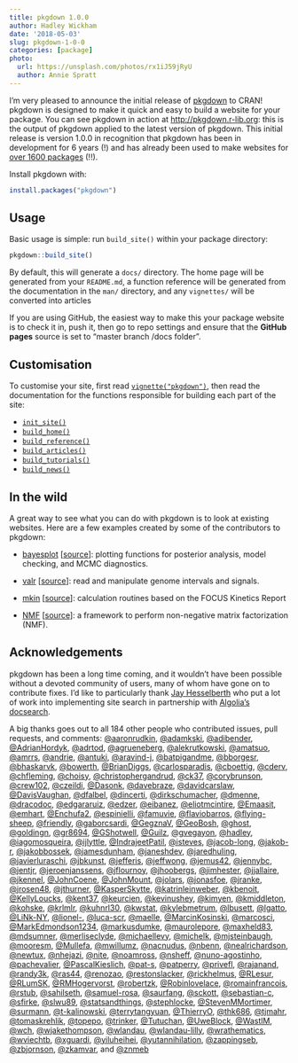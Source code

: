 ```yaml
---
title: pkgdown 1.0.0
author: Hadley Wickham
date: '2018-05-03'
slug: pkgdown-1-0-0
categories: [package]
photo:
  url: https://unsplash.com/photos/rx1iJ59jRyU
  author: Annie Spratt
---
```


I'm very pleased to announce the initial release of [pkgdown](http://pkgdown.r-lib.org) to CRAN! pkgdown is designed to make it quick and easy to build a website for your package. You can see pkgdown in action at <http://pkgdown.r-lib.org>: this is the output of pkgdown applied to the latest version of pkgdown. This initial release is version 1.0.0 in recognition that pkgdown has been in development for 6 years (!) and has already been used to make websites for [over 1600 packages](https://github.com/search?q=pkgdown.css+in%3Apath+path%3Adocs&type=Code) (!!). 

Install pkgdown with:

```r
install.packages("pkgdown")
```

## Usage

Basic usage is simple: run `build_site()` within your package directory:

```r
pkgdown::build_site()
```

By default, this will generate a `docs/` directory. The home page will be generated from your `README.md`, a function reference will be generated from the documentation in the `man/` directory, and any `vignettes/` will be converted into articles

If you are using GitHub, the easiest way to make this your package website is to check it in, push it, then go to repo settings and ensure that the __GitHub pages__ source is set to "master branch /docs folder".

## Customisation

To customise your site, first read [`vignette("pkgdown")`](http://pkgdown.r-lib.org/articles/pkgdown.html), then read the documentation for the functions responsible for building each part of the site:

* [`init_site()`](http://pkgdown.r-lib.org/reference/init_site.html)
* [`build_home()`](http://pkgdown.r-lib.org/reference/build_home.html)
* [`build_reference()`](http://pkgdown.r-lib.org/reference/build_reference.html)
* [`build_articles()`](http://pkgdown.r-lib.org/reference/build_articles.html)
* [`build_tutorials()`](http://pkgdown.r-lib.org/reference/build_tutorials.html)
* [`build_news()`](http://pkgdown.r-lib.org/reference/build_news.html)

## In the wild

A great way to see what you can do with pkgdown is to look at existing websites. Here are a few examples created by some of the contributors to pkgdown:

* [bayesplot](http://mc-stan.org/bayesplot/index.html)
  [[source](https://github.com/stan-dev/bayesplot/tree/gh-pages)]:
  plotting functions for posterior analysis, model checking, and MCMC 
  diagnostics.

* [valr](https://rnabioco.github.io/valr/) 
  [[source](https://github.com/rnabioco/valr)]: 
  read and manipulate genome intervals and signals.

* [mkin](http://jranke.github.io/mkin/)
  [[source](https://github.com/jranke/mkin)]:
  calculation routines based on the FOCUS Kinetics Report

* [NMF](http://renozao.github.io/NMF/master/index.html)
  [[source](https://github.com/renozao/NMF)]:
  a framework to perform non-negative matrix factorization (NMF).

## Acknowledgements

pkgdown has been a long time coming, and it wouldn't have been possible without a devoted community of users, many of whom have gone on to contribute fixes. I'd like to particularly thank [Jay Hesselberth](https://hesselberthlab.org) who put a lot of work into implementing site search in partnership with [Algolia's docsearch](https://community.algolia.com/docsearch/). 

A big thanks goes out to all 184 other people who contributed issues, pull requests, and comments: [\@aaronrudkin](https://github.com/aaronrudkin), [\@adamkski](https://github.com/adamkski), [\@adibender](https://github.com/adibender), [\@AdrianHordyk](https://github.com/AdrianHordyk), [\@adrtod](https://github.com/adrtod), [\@agrueneberg](https://github.com/agrueneberg), [\@alekrutkowski](https://github.com/alekrutkowski), [\@amatsuo](https://github.com/amatsuo), [\@amrrs](https://github.com/amrrs), [\@andrie](https://github.com/andrie), [\@antuki](https://github.com/antuki), [\@aravind-j](https://github.com/aravind-j), [\@batpigandme](https://github.com/batpigandme), [\@bborgesr](https://github.com/bborgesr), [\@bhaskarvk](https://github.com/bhaskarvk), [\@bowerth](https://github.com/bowerth), [\@BrianDiggs](https://github.com/BrianDiggs), [\@carlosparadis](https://github.com/carlosparadis), [\@cboettig](https://github.com/cboettig), [\@cderv](https://github.com/cderv), [\@chfleming](https://github.com/chfleming), [\@choisy](https://github.com/choisy), [\@christophergandrud](https://github.com/christophergandrud), [\@ck37](https://github.com/ck37), [\@corybrunson](https://github.com/corybrunson), [\@crew102](https://github.com/crew102), [\@czeildi](https://github.com/czeildi), [\@Dasonk](https://github.com/Dasonk), [\@davebraze](https://github.com/davebraze), [\@davidcarslaw](https://github.com/davidcarslaw), [\@DavisVaughan](https://github.com/DavisVaughan), [\@dfalbel](https://github.com/dfalbel), [\@dincerti](https://github.com/dincerti), [\@dirkschumacher](https://github.com/dirkschumacher), [\@dmenne](https://github.com/dmenne), [\@dracodoc](https://github.com/dracodoc), [\@edgararuiz](https://github.com/edgararuiz), [\@edzer](https://github.com/edzer), [\@eibanez](https://github.com/eibanez), [\@eliotmcintire](https://github.com/eliotmcintire), [\@Emaasit](https://github.com/Emaasit), [\@emhart](https://github.com/emhart), [\@Enchufa2](https://github.com/Enchufa2), [\@espinielli](https://github.com/espinielli), [\@famuvie](https://github.com/famuvie), [\@flaviobarros](https://github.com/flaviobarros), [\@flying-sheep](https://github.com/flying-sheep), [\@friendly](https://github.com/friendly), [\@gaborcsardi](https://github.com/gaborcsardi), [\@GegznaV](https://github.com/GegznaV), [\@GeoBosh](https://github.com/GeoBosh), [\@ghost](https://github.com/ghost), [\@goldingn](https://github.com/goldingn), [\@gr8694](https://github.com/gr8694), [\@GShotwell](https://github.com/GShotwell), [\@Guilz](https://github.com/Guilz), [\@gvegayon](https://github.com/gvegayon), [\@hadley](https://github.com/hadley), [\@iagomosqueira](https://github.com/iagomosqueira), [\@ijlyttle](https://github.com/ijlyttle), [\@IndrajeetPatil](https://github.com/IndrajeetPatil), [\@isteves](https://github.com/isteves), [\@jacob-long](https://github.com/jacob-long), [\@jakob-r](https://github.com/jakob-r), [\@jakobbossek](https://github.com/jakobbossek), [\@jamesdunham](https://github.com/jamesdunham), [\@janeshdev](https://github.com/janeshdev), [\@jaredhuling](https://github.com/jaredhuling), [\@javierluraschi](https://github.com/javierluraschi), [\@jbkunst](https://github.com/jbkunst), [\@jefferis](https://github.com/jefferis), [\@jeffwong](https://github.com/jeffwong), [\@jemus42](https://github.com/jemus42), [\@jennybc](https://github.com/jennybc), [\@jentjr](https://github.com/jentjr), [\@jeroenjanssens](https://github.com/jeroenjanssens), [\@jflournoy](https://github.com/jflournoy), [\@jhoobergs](https://github.com/jhoobergs), [\@jimhester](https://github.com/jimhester), [\@jjallaire](https://github.com/jjallaire), [\@jkennel](https://github.com/jkennel), [\@JohnCoene](https://github.com/JohnCoene), [\@JohnMount](https://github.com/JohnMount), [\@jolars](https://github.com/jolars), [\@jonasfoe](https://github.com/jonasfoe), [\@jranke](https://github.com/jranke), [\@jrosen48](https://github.com/jrosen48), [\@jthurner](https://github.com/jthurner), [\@KasperSkytte](https://github.com/KasperSkytte), [\@katrinleinweber](https://github.com/katrinleinweber), [\@kbenoit](https://github.com/kbenoit), [\@KellyLoucks](https://github.com/KellyLoucks), [\@kent37](https://github.com/kent37), [\@keurcien](https://github.com/keurcien), [\@kevinushey](https://github.com/kevinushey), [\@kimyen](https://github.com/kimyen), [\@kmiddleton](https://github.com/kmiddleton), [\@kohske](https://github.com/kohske), [\@krlmlr](https://github.com/krlmlr), [\@kuhnrl30](https://github.com/kuhnrl30), [\@kwstat](https://github.com/kwstat), [\@kylebmetrum](https://github.com/kylebmetrum), [\@lbusett](https://github.com/lbusett), [\@lgatto](https://github.com/lgatto), [\@LiNk-NY](https://github.com/LiNk-NY), [\@lionel-](https://github.com/lionel-), [\@luca-scr](https://github.com/luca-scr), [\@maelle](https://github.com/maelle), [\@MarcinKosinski](https://github.com/MarcinKosinski), [\@marcosci](https://github.com/marcosci), [\@MarkEdmondson1234](https://github.com/MarkEdmondson1234), [\@markusdumke](https://github.com/markusdumke), [\@maurolepore](https://github.com/maurolepore), [\@maxheld83](https://github.com/maxheld83), [\@mdsumner](https://github.com/mdsumner), [\@merliseclyde](https://github.com/merliseclyde), [\@michaellevy](https://github.com/michaellevy), [\@michelk](https://github.com/michelk), [\@mjsteinbaugh](https://github.com/mjsteinbaugh), [\@mooresm](https://github.com/mooresm), [\@Mullefa](https://github.com/Mullefa), [\@mwillumz](https://github.com/mwillumz), [\@nacnudus](https://github.com/nacnudus), [\@nbenn](https://github.com/nbenn), [\@nealrichardson](https://github.com/nealrichardson), [\@newtux](https://github.com/newtux), [\@nhejazi](https://github.com/nhejazi), [\@nite](https://github.com/nite), [\@noamross](https://github.com/noamross), [\@nsheff](https://github.com/nsheff), [\@nuno-agostinho](https://github.com/nuno-agostinho), [\@pachevalier](https://github.com/pachevalier), [\@PascalKieslich](https://github.com/PascalKieslich), [\@pat-s](https://github.com/pat-s), [\@patperry](https://github.com/patperry), [\@privefl](https://github.com/privefl), [\@rajanand](https://github.com/rajanand), [\@randy3k](https://github.com/randy3k), [\@ras44](https://github.com/ras44), [\@renozao](https://github.com/renozao), [\@restonslacker](https://github.com/restonslacker), [\@rickhelmus](https://github.com/rickhelmus), [\@RLesur](https://github.com/RLesur), [\@RLumSK](https://github.com/RLumSK), [\@RMHogervorst](https://github.com/RMHogervorst), [\@robertzk](https://github.com/robertzk), [\@Robinlovelace](https://github.com/Robinlovelace), [\@romainfrancois](https://github.com/romainfrancois), [\@rstub](https://github.com/rstub), [\@sahilseth](https://github.com/sahilseth), [\@samuel-rosa](https://github.com/samuel-rosa), [\@saurfang](https://github.com/saurfang), [\@sckott](https://github.com/sckott), [\@sebastian-c](https://github.com/sebastian-c), [\@sfirke](https://github.com/sfirke), [\@slwu89](https://github.com/slwu89), [\@statsandthings](https://github.com/statsandthings), [\@stephlocke](https://github.com/stephlocke), [\@StevenMMortimer](https://github.com/StevenMMortimer), [\@surmann](https://github.com/surmann), [\@t-kalinowski](https://github.com/t-kalinowski), [\@terrytangyuan](https://github.com/terrytangyuan), [\@ThierryO](https://github.com/ThierryO), [\@thk686](https://github.com/thk686), [\@tjmahr](https://github.com/tjmahr), [\@tomaskrehlik](https://github.com/tomaskrehlik), [\@topepo](https://github.com/topepo), [\@trinker](https://github.com/trinker), [\@Tutuchan](https://github.com/Tutuchan), [\@UweBlock](https://github.com/UweBlock), [\@WastlM](https://github.com/WastlM), [\@wch](https://github.com/wch), [\@wjakethompson](https://github.com/wjakethompson), [\@wlandau](https://github.com/wlandau), [\@wlandau-lilly](https://github.com/wlandau-lilly), [\@wrathematics](https://github.com/wrathematics), [\@wviechtb](https://github.com/wviechtb), [\@xguardi](https://github.com/xguardi), [\@yiluheihei](https://github.com/yiluheihei), [\@yutannihilation](https://github.com/yutannihilation), [\@zappingseb](https://github.com/zappingseb), [\@zbjornson](https://github.com/zbjornson), [\@zkamvar](https://github.com/zkamvar), and [\@znmeb](https://github.com/znmeb)

